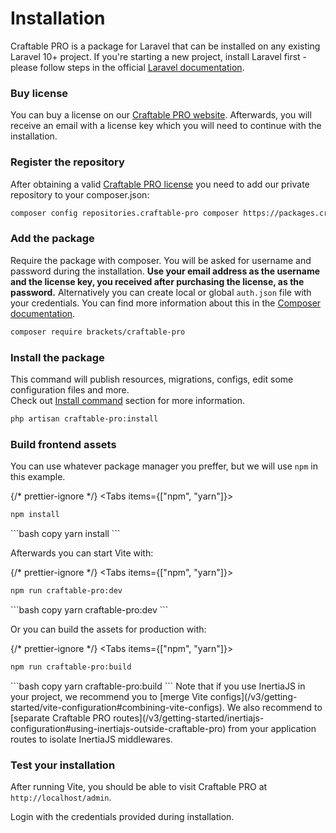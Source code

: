 
# Installation

Craftable PRO is a package for Laravel that can be installed on any existing Laravel 10+ project. If you're starting a new project, install Laravel first - please follow steps in the official [Laravel documentation](https://laravel.com/docs/installation).

<div className="steps-container">

### Buy license

You can buy a license on our [Craftable PRO website](https://craftable.pro#pricing). Afterwards, you will receive an email with a license key which you will need to continue with the installation.

### Register the repository

After obtaining a valid [Craftable PRO license](https://craftable.pro#pricing) you need to add our private repository to your composer.json:

```bash copy
composer config repositories.craftable-pro composer https://packages.craftable.pro/
```

### Add the package

Require the package with composer. You will be asked for username and password during the installation. **Use your email address as the username and the license key, you received after purchasing the license, as the password.** Alternatively you can create local or global `auth.json` file with your credentials. You can find more information about this in the [Composer documentation](https://getcomposer.org/doc/articles/authentication-for-private-packages.md#authentication-in-auth-json-per-project).

```bash copy
composer require brackets/craftable-pro
```

### Install the package

This command will publish resources, migrations, configs, edit some configuration files and more. <br/>
Check out [Install command](/v3/commands/installation-command) section for more information.

```bash copy
php artisan craftable-pro:install
```

### Build frontend assets

You can use whatever package manager you preffer, but we will use `npm` in this example.

{/* prettier-ignore */}
<Tabs items={["npm", "yarn"]}>
  <Tab>
  ```bash copy
npm install
```
  </Tab>
  <Tab>
  ```bash copy
yarn install
```
  </Tab>
</Tabs>

Afterwards you can start Vite with:

{/* prettier-ignore */}
<Tabs items={["npm", "yarn"]}>
  <Tab>
  ```bash copy
npm run craftable-pro:dev
```
  </Tab>
  <Tab>
  ```bash copy
yarn craftable-pro:dev
```
  </Tab>
</Tabs>

Or you can build the assets for production with:

{/* prettier-ignore */}
<Tabs items={["npm", "yarn"]}>
  <Tab>
  ```bash copy
npm run craftable-pro:build
```
  </Tab>
  <Tab>
  ```bash copy
yarn craftable-pro:build
```
  </Tab>
</Tabs>

<Callout>
  Note that if you use InertiaJS in your project, we recommend you to [merge Vite
  configs](/v3/getting-started/vite-configuration#combining-vite-configs). We also recommend
  to [separate Craftable PRO
  routes](/v3/getting-started/inertiajs-configuration#using-inertiajs-outside-craftable-pro)
  from your application routes to isolate InertiaJS middlewares.
</Callout>

### Test your installation

After running Vite, you should be able to visit Craftable PRO at `http://localhost/admin`.

Login with the credentials provided during installation.

</div>
